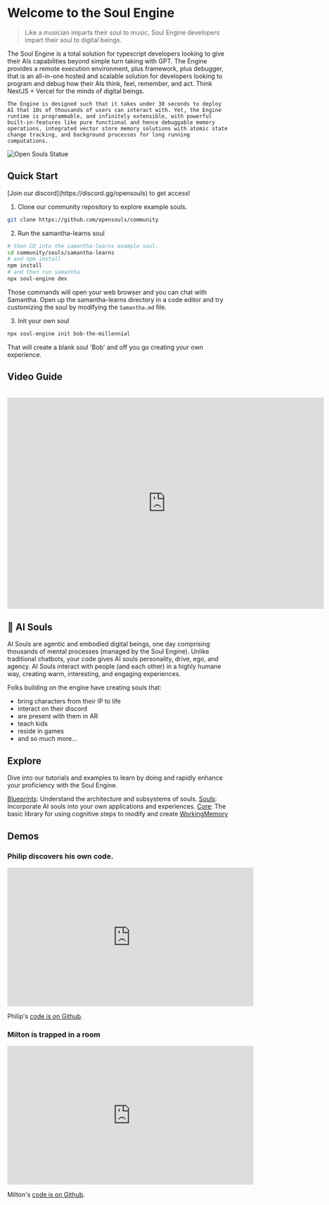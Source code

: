 
# Welcome to the Soul Engine

> Like a musician imparts their soul to music, Soul Engine developers impart their soul to digital beings.

<div className="flex flex-col-reverse lg:flex-row items-center justify-between mt-8">
  <div>
    The Soul Engine is a total solution for typescript developers looking to give their AIs capabilities beyond simple turn taking with GPT. The Engine provides a remote execution environment, plus framework, plus debugger, that is an all-in-one hosted and scalable solution for developers looking to program and debug how their AIs think, feel, remember, and act. Think NextJS + Vercel for the minds of digital beings.

    The Engine is designed such that it takes under 30 seconds to deploy AI that 10s of thousands of users can interact with. Yet, the Engine runtime is programmable, and infinitely extensible, with powerful built-in-features like pure functional and hence debuggable memory operations, integrated vector store memory solutions with atomic state change tracking, and background processes for long running computations.
  </div>
  <img src="/images/statue.png" alt="Open Souls Statue" className="ml-0 lg:ml-5 mb-5" style={{ height: '400px' }} />
</div>

## Quick Start

<Callout type="info" emoji="💬">
  [Join our discord](https://discord.gg/opensouls) to get access!
</Callout>


1. Clone our community repository to explore example souls.

```bash
git clone https://github.com/opensouls/community
```

2. Run the samantha-learns soul
```bash
# then CD into the samantha-learns example soul.
cd community/souls/samantha-learns
# and npm install
npm install
# and then run samantha
npx soul-engine dev
```

Those commands will open your web browser and you can chat with Samantha. Open up the samantha-learns directory in a code editor and try customizing the soul by modifying the `Samantha.md` file.

3. Init your own soul
```bash
npx soul-engine init bob-the-millennial
```

That will create a blank soul 'Bob' and off you go creating your own experience.

## Video Guide
<br />
<iframe width="720" height="480" src="https://www.youtube.com/embed/SlsgDZ0IdUk" frameBorder="0" allowFullScreen></iframe>

## 💫 AI Souls
AI Souls are agentic and embodied digital beings, one day comprising thousands of mental processes (managed by the Soul Engine). Unlike traditional chatbots, your code gives AI souls personality, drive, ego, and agency. AI Souls interact with people (and each other) in a highly humane way, creating warm, interesting, and engaging experiences.

Folks building on the engine have creating souls that:
* bring characters from their IP to life
* interact on their discord
* are present with them in AR
* teach kids
* reside in games
* and so much more...

## Explore
Dive into our tutorials and examples to learn by doing and rapidly enhance your proficiency with the Soul Engine.

[Blueprints](./blueprints): Understand the architecture and subsystems of souls.
[Souls](./souls): Incorporate AI souls into your own applications and experiences.
[Core](./core.mdx): The basic library for using cognitive steps to modify and create [WorkingMemory](./core/working-memory.mdx)


## Demos

### Philip discovers his own code.

<div className="mt-6">
<iframe width="560" height="315" src="https://www.youtube.com/embed/6_v8xhxoYdY?si=CQ2PRCaPcVt2XkBj" title="YouTube video player" frameBorder="0" allow="accelerometer; autoplay; clipboard-write; encrypted-media; gyroscope; picture-in-picture; web-share" referrerPolicy="strict-origin-when-cross-origin" allowFullScreen></iframe>
</div>

Philip's [code is on Github](https://github.com/opensouls/philip-the-filereader).

### Milton is trapped in a room

<div className="mt-6">
<iframe width="560" height="315" src="https://www.youtube.com/embed/rjrHT3m8nmM?si=CQ2PRCaPcVt2XkBj" title="YouTube video player" frameBorder="0" allow="accelerometer; autoplay; clipboard-write; encrypted-media; gyroscope; picture-in-picture; web-share" referrerPolicy="strict-origin-when-cross-origin" allowFullScreen></iframe>
</div>

Milton's [code is on Github](https://github.com/opensouls/milton-is-trapped).
